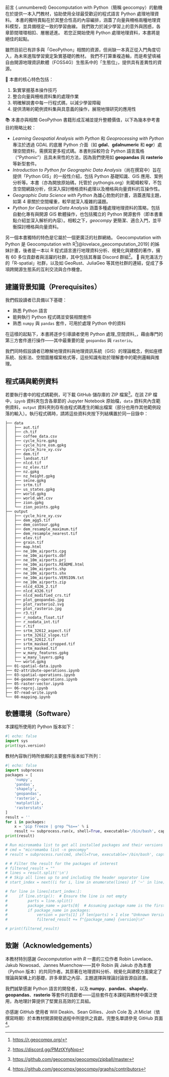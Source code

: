 
前言 {.unnumbered}
Geocomputation with Python（簡稱 geocompy）的動機在於提供一本入門教材，協助使用全球最受歡迎的程式語言 Python 處理地理資料。
本書的獨特賣點在於其整合性高的內容編排，涵蓋了向量與柵格兩種地理資料模型，並具備穩定一致的學習曲線。
我們致力於減少學習上的意外與困惑，各章節間環環相扣、層層遞進。
若您正開始使用 Python 處理地理資料，本書將是絕佳的起點。

雖然目前已有許多與「GeoPython」相關的資源，但尚缺一本真正從入門角度切入，為未來進階學習奠定紮實基礎的教材。
我們不打算重複造輪，而是希望填補自由開源地理資訊軟體（FOSS4G）生態系中的「生態位」，提供具有差異性的資源。

📌 本書的核心特色包括：

1. 紮實掌握基本操作技巧
2. 整合向量與柵格資料集的處理作業
3. 明確解說書中每一行程式碼，以減少學習障礙
<!-- 4.  Exercises at the end of each chapter with reproducible and open solutions -->
4. 提供清晰的範例資料集與具意義的操作，展現地理研究的應用性


📚 本書亦與相關 GeoPython 書籍形成互補並提升整體價值，以下為幾本參考書目的簡略比較：

- _Learning Geospatial Analysis with Python_ 和 _Geoprocessing with Python_ 專注於透過 GDAL 的底層 Python 介面（如 **gdal**、**gdalnumeric** 和 **ogr**）處理空間資料，需撰寫更多程式碼。本書則採較符合 Python 語言風格（"Pythonic"）且具未來性的方法，因為我們使用如 **geopandas** 與 **rasterio** 等新型套件。
- _Introduction to Python for Geographic Data Analysis_（尚在撰寫中）旨在提供「Python GIS」的一般性介紹，包括 Python 基礎知識、GIS 應用、案例分析等。本書（亦為開放原始碼，托管於 pythongis.org）則範疇較窄，不包含空間網路分析，但深入探討柵格資料處理以及柵格與向量資料的互操作性。
- _Geographic Data Science with Python_ 為雄心勃勃的計畫，涵蓋進階主題，如第 4 章關於空間權重，較早就深入複雜的議題。
- _Python for Geospatial Data Analysis_ 涵蓋多種處理地理資料的策略，包括自動化專有與開源 GIS 軟體操作，也包括獨立的 Python 開源套件（即本書重點介紹並深入解析的內容）。相較之下，_geocompy_ 更簡潔、適合入門，並平衡探討柵格與向量資料。

[^book_1]: [https://www.packtpub.com/product/learning-geospatial-analysis-with-python/9781783281138](https://www.packtpub.com/product/learning-geospatial-analysis-with-python/9781783281138)

[^book_2]: [https://www.manning.com/books/geoprocessing-with-python](https://www.manning.com/books/geoprocessing-with-python)

[^book_3]: [https://pythongis.org](https://pythongis.org)

[^book_4]: [https://geographicdata.science/book/intro.html](https://geographicdata.science/book/intro.html)

[^book_5]: [https://www.oreilly.com/library/view/python-for-geospatial/9781098104788/](https://www.oreilly.com/library/view/python-for-geospatial/9781098104788/)

另一個本書獨特的特色是它屬於一個更廣泛的社群網絡。 
Geocomputation with Python 是 Geocomputation with R[^geocompr][@lovelace_geocomputation_2019] 的姊妹計畫，後者是一本以 R 程式語言進行地理資料分析、視覺化與建模的著作，擁有 60 多位貢獻者與活躍的社群，其中包括其專屬 Discord 群組[^geocompr_discord]。
📡 與充滿活力的「R-spatial」社群，以及如 GeoRust、JuliaGeo 等其他社群的連結，促成了多項跨開源生態系的互利交流與合作機會。

[^geocompr]: [https://r.geocompx.org/](https://r.geocompx.org/)

[^geocompr_discord]: [https://discord.gg/PMztXYgNxp](https://discord.gg/PMztXYgNxp)

## 建議背景知識（Prerequisites）

我們假設讀者已具備以下基礎：

- 熟悉 Python 語言
- 能夠執行 Python 程式碼並安裝相關套件
- 熟悉 `numpy` 與 `pandas` 套件，可用於處理 Python 中的資料

在這樣的起點下，本書將逐步引導讀者使用 Python 處理_空間資料_，藉由專門的第三方套件進行操作——其中最重要的是 `geopandas` 與 `rasterio`。

我們同時假設讀者已瞭解地理資料與地理資訊系統（GIS）的理論概念，例如座標系統、投影法、空間圖層檔案格式等，這些知識有助於理解書中的範例邏輯與推理。


## 程式碼與範例資料

若要執行書中的程式碼範例，可下載 GitHub 儲存庫的 ZIP 檔案[^book_data_zip]。在該 ZIP 檔中，`ipynb` 資料夾包含各章節的 Jupyter Notebook 原始檔，`data` 資料夾內含範例資料，`output` 資料夾則存有由程式碼產生的輸出檔案（部分也用作其他範例段落的輸入）。執行程式碼時，請將這些資料夾按下列結構置於同一目錄中：

[^book_data_zip]: [https://github.com/geocompx/geocompy/zipball/master](https://github.com/geocompx/geocompy/zipball/master)

```text
├── data
│   ├── aut.tif
│   ├── ch.tif
│   ├── coffee_data.csv
│   ├── cycle_hire.gpkg
│   ├── cycle_hire_osm.gpkg
│   ├── cycle_hire_xy.csv
│   ├── dem.tif
│   ├── landsat.tif
│   ├── nlcd.tif
│   ├── nz_elev.tif
│   ├── nz.gpkg
│   ├── nz_height.gpkg
│   ├── seine.gpkg
│   ├── srtm.tif
│   ├── us_states.gpkg
│   ├── world.gpkg
│   ├── world_wkt.csv
│   ├── zion.gpkg
│   └── zion_points.gpkg
├── output
│   ├── cycle_hire_xy.csv
│   ├── dem_agg5.tif
│   ├── dem_contour.gpkg
│   ├── dem_resample_maximum.tif
│   ├── dem_resample_nearest.tif
│   ├── elev.tif
│   ├── grain.tif
│   ├── map.html
│   ├── ne_10m_airports.cpg
│   ├── ne_10m_airports.dbf
│   ├── ne_10m_airports.prj
│   ├── ne_10m_airports.README.html
│   ├── ne_10m_airports.shp
│   ├── ne_10m_airports.shx
│   ├── ne_10m_airports.VERSION.txt
│   ├── ne_10m_airports.zip
│   ├── nlcd_4326_2.tif
│   ├── nlcd_4326.tif
│   ├── nlcd_modified_crs.tif
│   ├── plot_geopandas.jpg
│   ├── plot_rasterio2.svg
│   ├── plot_rasterio.jpg
│   ├── r3.tif
│   ├── r_nodata_float.tif
│   ├── r_nodata_int.tif
│   ├── r.tif
│   ├── srtm_32612_aspect.tif
│   ├── srtm_32612_slope.tif
│   ├── srtm_32612.tif
│   ├── srtm_masked_cropped.tif
│   ├── srtm_masked.tif
│   ├── w_many_features.gpkg
│   ├── w_many_layers.gpkg
│   └── world.gpkg
├── 01-spatial-data.ipynb
├── 02-attribute-operations.ipynb
├── 03-spatial-operations.ipynb
├── 04-geometry-operations.ipynb
├── 05-raster-vector.ipynb
├── 06-reproj.ipynb
├── 07-read-write.ipynb
└── 08-mapping.ipynb
```

## 軟體環境（Software）

本課程所使用的 Python 版本如下：  

```python
#| echo: false
import sys
print(sys.version)
```

教材內容執行時所依賴的主要套件版本如下所列：

```python
#| echo: false
import subprocess
packages = [
    'numpy',
    'pandas',
    'shapely',
    'geopandas',
    'rasterio',
    'matplotlib',
    'rasterstats'
]
result = ''
for i in packages:
    x = 'pip freeze | grep ^%s==' % i
    result += subprocess.run(x, shell=True, executable='/bin/bash', capture_output=True, text=True).stdout
print(result)

# Run micromamba list to get all installed packages and their versions
# cmd = "micromamba list -n geocompy"
# result = subprocess.run(cmd, shell=True, executable='/bin/bash', capture_output=True, text=True).stdout

# # Filter the result for the packages of interest
# filtered_result = ""
# lines = result.split('\n')
# # Skip all lines up to and including the header separator line
# start_index = next((i for i, line in enumerate(lines) if '─' in line), -1) + 1

# for line in lines[start_index:]:
#     if line.strip():  # Ensure the line is not empty
#         parts = line.split()
#         package_name = parts[0]  # Assuming package name is the first element
#         if package_name in packages:
#             version = parts[1] if len(parts) > 1 else "Unknown Version"
#             filtered_result += f"{package_name} {version}\n"

# print(filtered_result)
```

## 致謝（Acknowledgements）

本教材特別感謝 _Geocomputation with R_ 一書的三位作者 Robin Lovelace、Jakub Nowosad、Jannes Muenchow——其中 Robin 與 Jakub 亦為本書（Python 版本）的共同作者。其原著在地理資料分析、視覺化與建模方面奠定了理論與架構上的基礎，許多章節之內容、主題選擇與理論討論皆源自該書。

我們誠摯感謝 Python 語言的開發者，以及 **numpy**、**pandas**、**shapely**、**geopandas**、**rasterio** 等套件的貢獻者——這些套件在本課程與教材中廣泛使用，為地理計算提供了堅實且高效的工具組。

亦感謝 GitHub 使用者 Will Deakin、Sean Gillies、Josh Cole 及 Jt Miclat（依撰寫時期）於本教材開源開發過程中所提供之貢獻。完整名單請參見 GitHub 頁面[^github_contributors]。

[^github_contributors]: [https://github.com/geocompx/geocompy/graphs/contributors](https://github.com/geocompx/geocompy/graphs/contributors)
